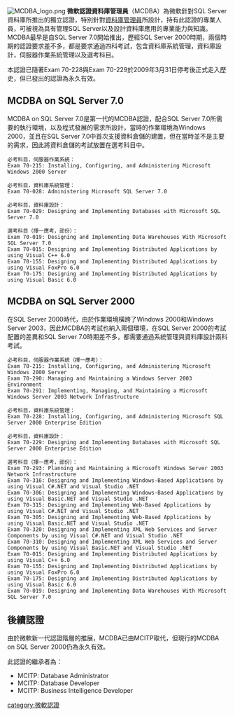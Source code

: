 {{noteTA|G1=IT}}
[[File:MCDBA_logo.png|right]]
'''微軟認證資料庫管理員'''（MCDBA）為微軟針對SQL Server資料庫所推出的獨立認證，特別針對[[資料庫管理員|資料庫管理員]]所設計，持有此認證的專業人員，可被視為具有管理SQL Server以及設計資料庫應用的專業能力與知識。MCDBA最早是自SQL Server 7.0開始推出，歷經SQL Server 2000時期，兩個時期的認證要求差不多，都是要求通過四科考試，包含資料庫系統管理，資料庫設計，伺服器作業系統管理以及選考科目。

本認證已隨著Exam 70-228與Exam 70-229於2009年3月31日停考後正式走入歷史，但已發出的認證為永久有效。

==MCDBA on SQL Server 7.0==

MCDBA on SQL Server 7.0是第一代的MCDBA認證，配合SQL Server 7.0所需要的執行環境，以及程式發展的需求所設計，當時的作業環境為Windows 2000，並且在SQL Server 7.0中首次支援資料倉儲的建置，但在當時並不是主要的需求，因此將資料倉儲的考試放置在選考科目中。

<syntaxhighlight lang="text">
必考科目，伺服器作業系統：
Exam 70-215: Installing, Configuring, and Administering Microsoft Windows 2000 Server

必考科目，資料庫系統管理：
Exam 70-028: Administering Microsoft SQL Server 7.0 

必考科目，資料庫設計：
Exam 70-029: Designing and Implementing Databases with Microsoft SQL Server 7.0 

選考科目（擇一應考，部份）：
Exam 70-019: Designing and Implementing Data Warehouses With Microsoft SQL Server 7.0 
Exam 70-015: Designing and Implementing Distributed Applications by using Visual C++ 6.0
Exam 70-155: Designing and Implementing Distributed Applications by using Visual FoxPro 6.0
Exam 70-175: Designing and Implementing Distributed Applications by using Visual Basic 6.0
</syntaxhighlight>

==MCDBA on SQL Server 2000==

在SQL Server 2000時代，由於作業環境橫跨了Windows 2000和Windows Server 2003，因此MCDBA的考試也納入兩個環境，在SQL Server 2000的考試配置的差異和SQL Server 7.0時期差不多，都需要通過系統管理與資料庫設計兩科考試。 

<syntaxhighlight lang="text">
必考科目，伺服器作業系統（擇一應考）：
Exam 70-215: Installing, Configuring, and Administering Microsoft Windows 2000 Server
Exam 70-290: Managing and Maintaining a Windows Server 2003 Environment
Exam 70-291: Implementing, Managing, and Maintaining a Microsoft Windows Server 2003 Network Infrastructure

必考科目，資料庫系統管理：
Exam 70-228: Installing, Configuring, and Administering Microsoft SQL Server 2000 Enterprise Edition

必考科目，資料庫設計：
Exam 70-229: Designing and Implementing Databases with Microsoft SQL Server 2000 Enterprise Edition 

選考科目（擇一應考，部份）：
Exam 70-293: Planning and Maintaining a Microsoft Windows Server 2003 Network Infrastructure
Exam 70-316: Designing and Implementing Windows-Based Applications by using Visual C#.NET and Visual Studio .NET
Exam 70-306: Designing and Implementing Windows-Based Applications by using Visual Basic.NET and Visual Studio .NET
Exam 70-315: Designing and Implementing Web-Based Applications by using Visual C#.NET and Visual Studio .NET
Exam 70-305: Designing and Implementing Web-Based Applications by using Visual Basic.NET and Visual Studio .NET
Exam 70-320: Designing and Implementing XML Web Services and Server Components by using Visual C#.NET and Visual Studio .NET
Exam 70-310: Designing and Implementing XML Web Services and Server Components by using Visual Basic.NET and Visual Studio .NET
Exam 70-015: Designing and Implementing Distributed Applications by using Visual C++ 6.0
Exam 70-155: Designing and Implementing Distributed Applications by using Visual FoxPro 6.0
Exam 70-175: Designing and Implementing Distributed Applications by using Visual Basic 6.0
Exam 70-019: Designing and Implementing Data Warehouses With Microsoft SQL Server 7.0
</syntaxhighlight>

==後續認證==

由於微軟新一代認證階層的推展，MCDBA已由MCITP取代，但現行的MCDBA on SQL Server 2000仍為永久有效。

此認證的繼承者為：
* MCITP: Database Administrator
* MCITP: Database Developer
* MCITP: Business Intelligence Developer

{{Microsoft Certifications}}
[[category:微軟認證|category:微軟認證]]